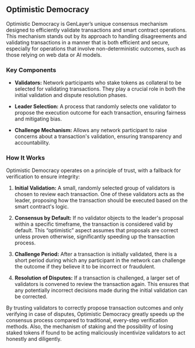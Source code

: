 ## Optimistic Democracy 

Optimistic Democracy is GenLayer’s unique consensus mechanism designed to efficiently validate transactions and smart contract operations. This mechanism stands out by its approach to handling disagreements and validating transactions in a manner that is both efficient and secure, especially for operations that involve non-deterministic outcomes, such as those relying on web data or AI models.

### Key Components

- **Validators:** Network participants who stake tokens as collateral to be selected for validating transactions. They play a crucial role in both the initial validation and dispute resolution phases.

- **Leader Selection:** A process that randomly selects one validator to propose the execution outcome for each transaction, ensuring fairness and mitigating bias.

- **Challenge Mechanism:** Allows any network participant to raise concerns about a transaction's validation, ensuring transparency and accountability.

### How It Works

Optimistic Democracy operates on a principle of trust, with a fallback for verification to ensure integrity:

1. **Initial Validation:** A small, randomly selected group of validators is chosen to review each transaction. One of these validators acts as the leader, proposing how the transaction should be executed based on the smart contract's logic.

2. **Consensus by Default:** If no validator objects to the leader's proposal within a specific timeframe, the transaction is considered valid by default. This “optimistic” aspect assumes that proposals are correct unless proven otherwise, significantly speeding up the transaction process.

3. **Challenge Period:** After a transaction is initially validated, there is a short period during which any participant in the network can challenge the outcome if they believe it to be incorrect or fraudulent.

4. **Resolution of Disputes:** If a transaction is challenged, a larger set of validators is convened to review the transaction again. This ensures that any potentially incorrect decisions made during the initial validation can be corrected.

By trusting validators to correctly propose transaction outcomes and only verifying in case of disputes, Optimistic Democracy greatly speeds up the consensus process compared to traditional, every-step verification methods. 
Also, the mechanism of staking and the possibility of losing staked tokens if found to be acting maliciously incentivize validators to act honestly and diligently.


